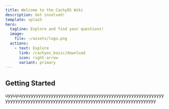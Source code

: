 ```yaml
---
title: Welcome to the CachyOS Wiki
description: Get involved!
template: splash
hero:
  tagline: Explore and find your questions!
  image:
    file: ~/assets/logo.png
  actions:
    - text: Explore
      link: /cachyos_basic/download
      icon: right-arrow
      variant: primary
---
```



## Getting Started

<CardGrid>
  <LinkCard title="How CachyOS Improves Performance" href="/cachyos_basic/why_cachyos"
   description="Check out the changes we make in order to improve performance">
  </LinkCard>
  <LinkCard title="Installation guide" href="/installation/installation_prepare" description="Learn how to install CachyOS using our graphical or command-line installer. Internet required.">
  </LinkCard>
</CardGrid>
uyyuyuyyyyyyyyyyyyyyyyyyyyyyyyyyyyyyyyyyyyyyyyyyyyyyyyyyyyyyyyyyyyyyyyyyyyyyyyyyyyyyyyyyyyyyyyyyyyyyyyyyyyyyyyyyyyyyyyyyyyy
